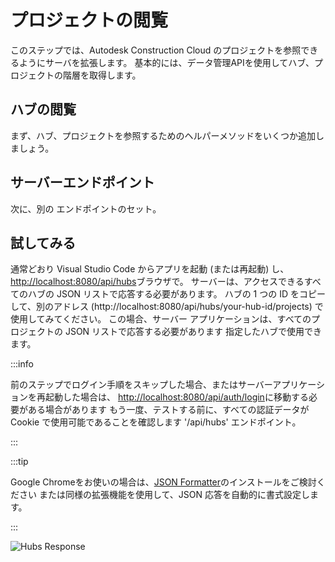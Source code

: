 
# プロジェクトの閲覧

このステップでは、Autodesk Construction Cloud のプロジェクトを参照できるようにサーバを拡張します。
基本的には、データ管理APIを使用してハブ、プロジェクトの階層を取得します。

## ハブの閲覧

まず、ハブ、プロジェクトを参照するためのヘルパーメソッドをいくつか追加しましょう。

<NodeJsVsCodeHubs />

## サーバーエンドポイント

次に、別の
エンドポイントのセット。

<NodeJsVsCodeEndpoints />

## 試してみる

通常どおり Visual Studio Code からアプリを起動 (または再起動) し、
[http://localhost:8080/api/hubs](http://localhost:8080/api/hubs)ブラウザで。
サーバーは、アクセスできるすべてのハブの JSON リストで応答する必要があります。
ハブの 1 つの ID をコピーして、別のアドレス (http://localhost:8080/api/hubs/your-hub-id/projects) で使用してみてください。
この場合、サーバー アプリケーションは、すべてのプロジェクトの JSON リストで応答する必要があります
指定したハブで使用できます。



:::info

前のステップでログイン手順をスキップした場合、またはサーバーアプリケーションを再起動した場合は、
[http://localhost:8080/api/auth/login](http://localhost:8080/api/auth/login)に移動する必要がある場合があります
もう一度、テストする前に、すべての認証データが Cookie で使用可能であることを確認します
'/api/hubs' エンドポイント。


:::





:::tip

Google Chromeをお使いの場合は、[JSON Formatter](https://chrome.google.com/webstore/detail/json-formatter/bcjindcccaagfpapjjmafapmmgkkhgoa?hl=en)のインストールをご検討ください
または同様の拡張機能を使用して、JSON 応答を自動的に書式設定します。


:::



![Hubs Response](./_shared/hubs-response.webp)

